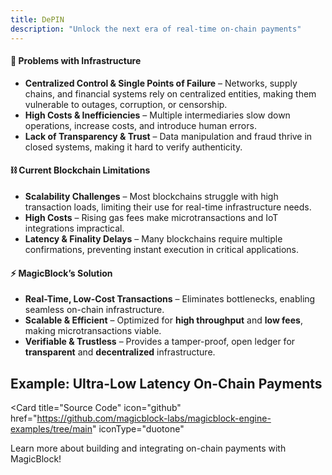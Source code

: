 ```yaml
---
title: DePIN
description: "Unlock the next era of real-time on-chain payments"
---
```


#### 🔴 Problems with Infrastructure

- **Centralized Control & Single Points of Failure** – Networks, supply chains, and financial systems rely on centralized entities, making them vulnerable to outages, corruption, or censorship.
- **High Costs & Inefficiencies** – Multiple intermediaries slow down operations, increase costs, and introduce human errors.
- **Lack of Transparency & Trust** – Data manipulation and fraud thrive in closed systems, making it hard to verify authenticity.

#### ⛓️ Current Blockchain Limitations

- **Scalability Challenges** – Most blockchains struggle with high transaction loads, limiting their use for real-time infrastructure needs.
- **High Costs** – Rising gas fees make microtransactions and IoT integrations impractical.
- **Latency & Finality Delays** – Many blockchains require multiple confirmations, preventing instant execution in critical applications.

#### ⚡ MagicBlock’s Solution

- **Real-Time, Low-Cost Transactions** – Eliminates bottlenecks, enabling seamless on-chain infrastructure.
- **Scalable & Efficient** – Optimized for **high throughput** and **low fees**, making microtransactions viable.
- **Verifiable & Trustless** – Provides a tamper-proof, open ledger for **transparent** and **decentralized** infrastructure.

## Example: Ultra-Low Latency On-Chain Payments

<Card
  title="Source Code"
  icon="github"
  href="https://github.com/magicblock-labs/magicblock-engine-examples/tree/main"
  iconType="duotone"
>
  Learn more about building and integrating on-chain payments with MagicBlock!
</Card>
